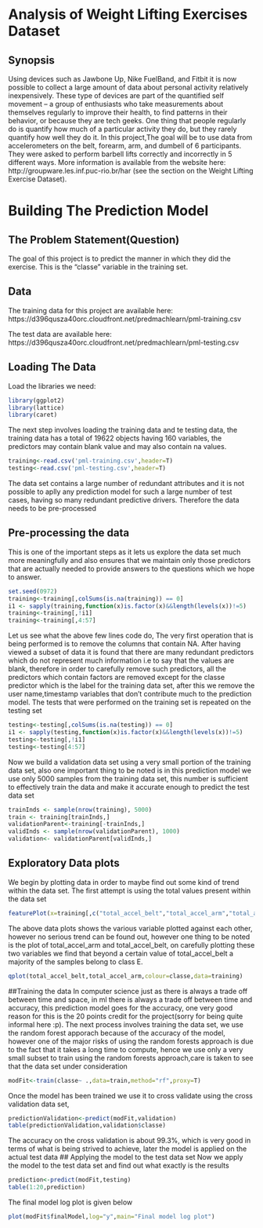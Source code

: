 # Analysis of Weight Lifting Exercises Dataset
## Synopsis
Using devices such as Jawbone Up, Nike FuelBand, and Fitbit it is now possible to collect a large amount of data about personal activity relatively inexpensively. These type of devices are part of the quantified self movement – a group of enthusiasts who take measurements about themselves regularly to improve their health, to find patterns in their behavior, or because they are tech geeks. One thing that people regularly do is quantify how much of a particular activity they do, but they rarely quantify how well they do it. In this project,The goal will be to use data from accelerometers on the belt, forearm, arm, and dumbell of 6 participants. They were asked to perform barbell lifts correctly and incorrectly in 5 different ways. More information is available from the website here: http://groupware.les.inf.puc-rio.br/har (see the section on the Weight Lifting Exercise Dataset). 

# Building The Prediction Model

## The Problem Statement(Question)
The goal of this project is to predict the manner in which they did the exercise. This is the "classe" variable in the training set. 

## Data
The training data for this project are available here: 
https://d396qusza40orc.cloudfront.net/predmachlearn/pml-training.csv

The test data are available here: 
https://d396qusza40orc.cloudfront.net/predmachlearn/pml-testing.csv

## Loading The Data
Load the libraries we need:
```r
library(ggplot2)
library(lattice)
library(caret)
```
The next step involves loading the training data and te testing data, the training data has a total of 19622 objects having 160 variables, the predictors may contain blank value and may also contain na values.
```r
training<-read.csv('pml-training.csv',header=T)
testing<-read.csv('pml-testing.csv',header=T)
```
The data set contains a large number of redundant attributes and it is not possible to aplly any prediction model for such a large number of test cases, having so many redundant predictive drivers. Therefore the data needs to be pre-processed

## Pre-processing the data
This is one of the important steps as it lets us explore the data set much more meaningfully and also ensures that we maintain only those predictors that are actually needed to provide answers to the questions which we hope to answer.
```r
set.seed(0972)
training<-training[,colSums(is.na(training)) == 0]
i1 <- sapply(training,function(x)is.factor(x)&&length(levels(x))!=5)
training<-training[,!i1]
training<-training[,4:57]
```
Let us see what the above few lines code do,
The very first operation that is being performed is to remove the columns that contain NA. After having viewed a subset of data it is found that there are many redundant predictors which do not represent much information i.e to say that the values are blank, therefore in order to carefully remove such predictors, all the predictors which contain factors are removed except for the classe predictor which is the label for the training data set, after this we remove the user name,timestamp variables that don't contribute much to the prediction model. The tests that were performed on the training set is repeated on the testing set
```r
testing<-testing[,colSums(is.na(testing)) == 0]
i1 <- sapply(testing,function(x)is.factor(x)&&length(levels(x))!=5)
testing<-testing[,!i1]
testing<-testing[4:57]
```
Now we build a validation data set using a very small portion of the training data set, also one important thing to be noted is in this prediction model we use only 5000 samples from the training data set, this number is sufficient to effectively train the data and make it accurate enough to predict the test data set
```r
trainInds <- sample(nrow(training), 5000)
train <- training[trainInds,]
validationParent<-training[-trainInds,]
validInds <- sample(nrow(validationParent), 1000)
validation<- validationParent[validInds,]
```
## Exploratory Data plots
We begin by plotting data in order to maybe find out some kind of trend within the data set. The first attempt is using the total values present within the data set
```r
featurePlot(x=training[,c("total_accel_belt","total_accel_arm","total_accel_dumbbell","total_accel_forearm")],y=training$classe,plot="pairs")
```
The above data plots shows the various variable plotted against each other, however no serious trend can be found out, however one thing to be noted is the plot of total_accel_arm and total_accel_belt, on carefully plotting these two variables we find that beyond a certain value of total_accel_belt a majority of the samples belong to class E.
```r
qplot(total_accel_belt,total_accel_arm,colour=classe,data=training)
```
##Training the data 
In computer science just as there is always a trade off between time and space, in ml there is always a trade off between time and accuracy, this prediction model goes for the accuracy, one very good reason for this is the 20 points credit for the project(sorry for being quite informal here :p). The next process involves training the data set, we use the random forest apporach because of the accuracy of the model, however one of the major risks of using the random forests approach is due to the fact that it takes a long time to compute, hence we use only a very small subset to train using the random forests approach,care is taken to see that the data set under consideration
```r
modFit<-train(classe~ .,data=train,method="rf",proxy=T)
```
Once the model has been trained we use it to cross validate using the cross validation data set,
```r
predictionValidation<-predict(modFit,validation)
table(predictionValidation,validation$classe)
```
The accuracy on the cross validation is about 99.3%, which is very good in terms of what is being strived to achieve, later the model is applied on the actual test data
## Applying the model to the test data set
Now we apply the model to the test data set and find out what exactly is the results
```r
prediction<-predict(modFit,testing)
table(1:20,prediction)
```
The final model log plot is given below
```r
plot(modFit$finalModel,log="y",main="Final model log plot")
```

